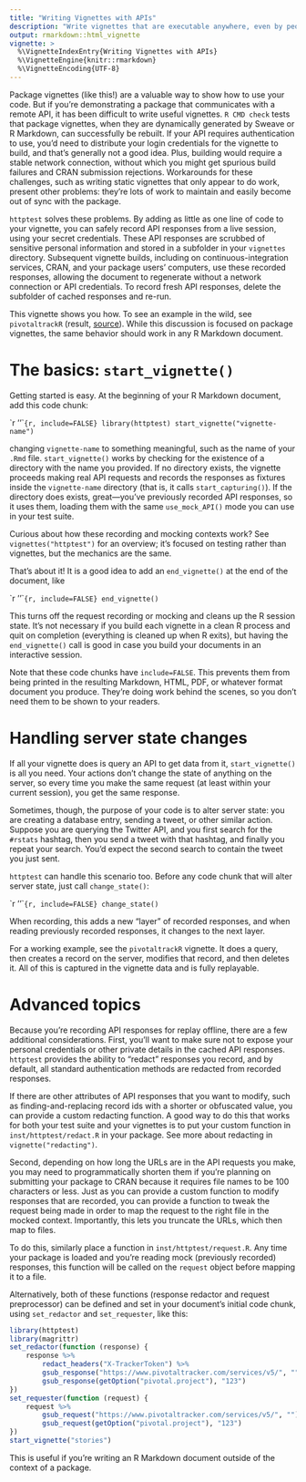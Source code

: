 ```yaml
---
title: "Writing Vignettes with APIs"
description: "Write vignettes that are executable anywhere, even by people without API credentials or a network connection, using httptest's tools for recording API requests and then using them as fixtures."
output: rmarkdown::html_vignette
vignette: >
  %\VignetteIndexEntry{Writing Vignettes with APIs}
  %\VignetteEngine{knitr::rmarkdown}
  %\VignetteEncoding{UTF-8}
---
```


Package vignettes (like this!) are a valuable way to show how to use your code. But if you're demonstrating a package that communicates with a remote API, it has been difficult to write useful vignettes. `R CMD check` tests that package vignettes, when they are dynamically generated by Sweave or R Markdown, can successfully be rebuilt. If your API requires authentication to use, you'd need to distribute your login credentials for the vignette to build, and that's generally not a good idea. Plus, building would require a stable network connection, without which you might get spurious build failures and CRAN submission rejections. Workarounds for these challenges, such as writing static vignettes that only appear to do work, present other problems: they're lots of work to maintain and easily become out of sync with the package.

`httptest` solves these problems. By adding as little as one line of code to your vignette, you can safely record API responses from a live session, using your secret credentials. These API responses are scrubbed of sensitive personal information and stored in a subfolder in your `vignettes` directory. Subsequent vignette builds, including on continuous-integration services, CRAN, and your package users' computers, use these recorded responses, allowing the document to regenerate without a network connection or API credentials. To record fresh API responses, delete the subfolder of cached responses and re-run.

This vignette shows you how. To see an example in the wild, see `pivotaltrackR` (result, [source](https://github.com/nealrichardson/pivotaltrackR/blob/master/vignettes/pivotaltrackR.Rmd)). While this discussion is focused on package vignettes, the same behavior should work in any R Markdown document.

# The basics: `start_vignette()`

Getting started is easy. At the beginning of your R Markdown document, add this code chunk:

`r ''````{r, include=FALSE}
library(httptest)
start_vignette("vignette-name")
```

changing `vignette-name` to something meaningful, such as the name of your `.Rmd` file. `start_vignette()` works by checking for the existence of a directory with the name you provided. If no directory exists, the vignette proceeds making real API requests and records the responses as fixtures inside the `vignette-name` directory (that is, it calls `start_capturing()`). If the directory does exists, great---you've previously recorded API responses, so it uses them, loading them with the same `use_mock_API()` mode you can use in your test suite.

Curious about how these recording and mocking contexts work? See `vignettes("httptest")` for an overview; it's focused on testing rather than vignettes, but the mechanics are the same.

That's about it! It is a good idea to add an `end_vignette()` at the end of the document, like

`r ''````{r, include=FALSE}
end_vignette()
```

This turns off the request recording or mocking and cleans up the R session state. It's not necessary if you build each vignette in a clean R process and quit on completion (everything is cleaned up when R exits), but having the `end_vignette()` call is good in case you build your documents in an interactive session.

Note that these code chunks have `include=FALSE`. This prevents them from being printed in the resulting Markdown, HTML, PDF, or whatever format document you produce. They're doing work behind the scenes, so you don't need them to be shown to your readers.

# Handling server state changes

If all your vignette does is query an API to get data from it, `start_vignette()` is all you need. Your actions don't change the state of anything on the server, so every time you make the same request (at least within your current session), you get the same response.

Sometimes, though, the purpose of your code is to alter server state: you are creating a database entry, sending a tweet, or other similar action. Suppose you are querying the Twitter API, and you first search for the `#rstats` hashtag, then you send a tweet with that hashtag, and finally you repeat your search. You'd expect the second search to contain the tweet you just sent.

`httptest` can handle this scenario too. Before any code chunk that will alter server state, just call `change_state()`:

`r ''````{r, include=FALSE}
change_state()
```

When recording, this adds a new "layer" of recorded responses, and when reading previously recorded responses, it changes to the next layer.  

For a working example, see the `pivotaltrackR` vignette. It does a query, then creates a record on the server, modifies that record, and then deletes it. All of this is captured in the vignette data and is fully replayable.

# Advanced topics

Because you're recording API responses for replay offline, there are a few additional considerations. First, you'll want to make sure not to expose your personal credentials or other private details in the cached API responses. `httptest` provides the ability to "redact" responses you record, and by default, all standard authentication methods are redacted from recorded responses.

If there are other attributes of API responses that you want to modify, such as finding-and-replacing record ids with a shorter or obfuscated value, you can provide a custom redacting function. A good way to do this that works for both your test suite and your vignettes is to put your custom function in `inst/httptest/redact.R` in your package. See more about redacting in `vignette("redacting")`.

Second, depending on how long the URLs are in the API requests you make, you may need to programmatically shorten them if you're planning on submitting your package to CRAN because it requires file names to be 100 characters or less. Just as you can provide a custom function to modify responses that are recorded, you can provide a function to tweak the request being made in order to map the request to the right file in the mocked context. Importantly, this lets you truncate the URLs, which then map to files.

To do this, similarly place a function in `inst/httptest/request.R`. Any time your package is loaded and you're reading mock (previously recorded) responses, this function will be called on the `request` object before mapping it to a file.

Alternatively, both of these functions (response redactor and request preprocessor) can be defined and set in your document's initial code chunk, using `set_redactor` and `set_requester`, like this:

```r
library(httptest)
library(magrittr)
set_redactor(function (response) {
    response %>%
        redact_headers("X-TrackerToken") %>%
        gsub_response("https://www.pivotaltracker.com/services/v5/", "") %>%
        gsub_response(getOption("pivotal.project"), "123")
})
set_requester(function (request) {
    request %>%
        gsub_request("https://www.pivotaltracker.com/services/v5/", "") %>%
        gsub_request(getOption("pivotal.project"), "123")
})
start_vignette("stories")
```

This is useful if you're writing an R Markdown document outside of the context of a package.
